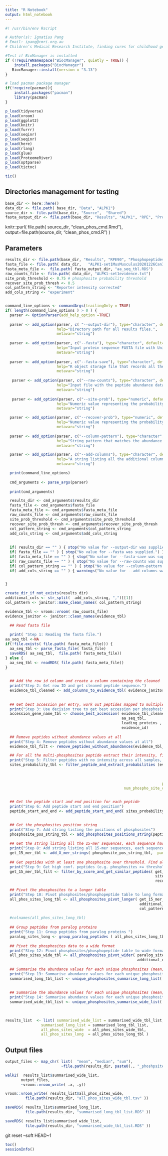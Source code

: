 ```yaml
---
title: "R Notebook"
output: html_notebook
---
```

```r
#! /usr/bin/env Rscript

# Author(s): Ignatius Pang
# Email: ipang@cmri.org.au
# Children’s Medical Research Institute, finding cures for childhood genetic diseases
```

```r

#Test if BioManager is installed 
if (!requireNamespace("BiocManager", quietly = TRUE)) {
    install.packages("BiocManager")
   BiocManager::install(version = "3.13")
}

# load pacman package manager
if(!require(pacman)){
    install.packages("pacman")
    library(pacman)
}

p_load(tidyverse)
p_load(vroom)
p_load(ggplot2)
p_load(knitr)
p_load(furrr)
p_load(seqinr)
p_load(seqinr)
p_load(here)
p_load(rlang)
p_load(glue)
p_load(ProteomeRiver)
p_load(optparse)
p_load(tictoc)

tic()

```
## Directories management for testing
```r
base_dir <- here::here()
data_dir <- file.path( base_dir, "Data", "ALPK1")
source_dir <- file.path(base_dir, "Source",  "Shared")
fasta_output_dir <- file.path(base_dir, "Results", "ALPK1", "RPE", "Proteins")
```


knitr::purl( file.path( source_dir,  "clean_phos_cmd.Rmd"), 
             output=file.path(source_dir, "clean_phos_cmd.R") ) 
      
## Parameters
```r
results_dir <- file.path(base_dir, "Results", "RPE90", "Phosphopeptides", "Abundance_Tables") 
fasta_file <- file.path( data_dir,   "ALPK1-set1MusMusculus20201226CanIso.fasta")
fasta_meta_file <-  file.path( fasta_output_dir, "aa_seq_tbl.RDS") 
raw_counts_file <- file.path( data_dir, "ALPK1-set1evidence.txt") 
site_prob_threshold <- 0.75 # phosphosite probability threshold
recover_site_prob_thresh <- 0.5
col_pattern_string <- "Reporter intensity corrected"
add_cols_string <- "experiment"


command_line_options <- commandArgs(trailingOnly = TRUE)
if( length(command_line_options ) > 0 ) {
  parser <- OptionParser(add_help_option =TRUE)
  
  parser <- add_option(parser, c( "--output-dir"), type="character", default="", dest = "results_dir",
                       help="Directory path for all results files.",
                       metavar="string")   
  
  parser <- add_option(parser, c("--fasta"), type="character", default="", dest = "fasta_file",
                       help="Input protein sequence FASTA file with UniProt FASTA header format.",
                       metavar="string")   
  
  parser <- add_option(parser, c("--fasta-save"), type="character", default="aa_seq_tbl.RDS", dest = "fasta_meta_file",
                       help="R object storage file that records all the sequence and header information in the FASTA file.",
                       metavar="string")   
  
   parser <- add_option(parser, c("--raw-counts"), type="character", default="", dest = "raw_counts_file",
                       help="Input file with the peptide abundance data.",
                       metavar="string")    
  
   parser <- add_option(parser, c("--site-prob"), type="numeric", default=0.75, dest = "site_prob_threshold",
                       help="Numeric value representing the probability threshold for accepting a primary modification site.",
                       metavar="string")      

  parser <- add_option(parser, c("--recover-prob"), type="numeric", default=0.5, dest = "recover_site_prob_thresh",
                       help="Numeric value representing the probability threshold for recovering the abundance data for a lower quality modification site, if the same site has already been found as high probability site.",
                       metavar="string")  
    
  parser <- add_option(parser, c("--column-pattern"), type="character", default="corrected", dest = "col_pattern_string",
                       help="String pattern that matches the abundance data columns. It also facilitate the ID of the sample to be extracted.",
                       metavar="string")   

  parser <- add_option(parser, c("--add-columns"), type="character", default="corrected", dest = "add_cols_string",
                       help="A string listing all the additional columns to be included (e.g. experiment group column). Each column is separated by a comma.",
                       metavar="string")      

  print(command_line_options)
  
  cmd_arguments <- parse_args(parser)
  
  print(cmd_arguments)  

  results_dir <- cmd_arguments$results_dir
  fasta_file <- cmd_arguments$fasta_file
  fasta_meta_file <- cmd_arguments$fasta_meta_file
  raw_counts_file <- cmd_arguments$raw_counts_file
  site_prob_threshold <- cmd_arguments$site_prob_threshold
  recover_site_prob_thresh <- cmd_arguments$recover_site_prob_thresh
  col_pattern_string <- cmd_arguments$col_pattern_string
  add_cols_string <- cmd_arguments$add_cols_string
  
  
  if( results_dir == "" ) { stop("No value for --output-dir was supplied.") }
  if( fasta_file == "" ) { stop("No value for --fasta was supplied.") }
  if( fasta_meta_file == "" ) { stop("No value for --fasta-save was supplied.") }
  if( raw_counts_file == "" ) { stop("No value for --raw-counts was supplied.") }
  if( col_pattern_string == "" ) { stop("No value for --column-pattern was supplied.") }
  if( add_cols_string == "" ) { warnings("No value for --add-columns was supplied.") }


}

create_dir_if_not_exists(results_dir)
additional_cols <- str_split(  add_cols_string, ",")[[1]] 
col_pattern <- janitor::make_clean_names( col_pattern_string)

```


```r

evidence_tbl <- vroom::vroom( raw_counts_file) 
evidence_janitor <- janitor::clean_names(evidence_tbl)

```


```r
  ## Read fasta file 
  
  print( "Step 1: Reading the fasta file.")
aa_seq_tbl <-NA
if(!file.exists( file.path( fasta_meta_file))) {
  aa_seq_tbl <- parse_fasta_file( fasta_file)
  saveRDS( aa_seq_tbl,  file.path( fasta_meta_file))
} else {
  aa_seq_tbl <- readRDS( file.path( fasta_meta_file))
}

  
  ## Add the row id column and create a column containing the cleaned  peptide
  print("Step 2: Get row ID and get cleaned peptide sequence.")
  evidence_tbl_cleaned <- add_columns_to_evidence_tbl( evidence_janitor ) 
  
  
  ## Get best accession per entry, work out peptides mapped to multiple genes
  print("Step 3: Use decision tree to get best accession per phosphosite evidence entry")
  accession_gene_name_tbl <- choose_best_accession( evidence_tbl_cleaned, 
                                                    aa_seq_tbl, 
                                                    leading_proteins , 
                                                    evidence_id)
  
  ## Remove peptides without abundance values at all 
  print("Step 4: Remove peptides without abundance values at all")
  evidence_tbl_filt <- remove_peptides_without_abundances(evidence_tbl_cleaned, col_pattern)


```

```r
  ## For all the multi-phosphosites peptide extract their intensity, filter peptide with no intensity across all samples, extract site probabilities
  print("Step 5: Filter peptides with no intensity across all samples, extract intensity data, extract sites")
  sites_probability_tbl <- filter_peptide_and_extract_probabilities (evidence_tbl_filt , 
                                                                       accession_gene_name_tbl,
                                                                       col_pattern,
                                                                       accession_col = leading_proteins,
                                                                      phospho_site_prob_col = phospho_sty_probabilities,
                                                     num_phospho_site_col = phospho_sty ) 
  
```


```r
  ## Get the peptide start and end position for each peptide 
  print("Step 6: Add peptide start and end position")
  peptide_start_and_end <- add_peptide_start_and_end( sites_probability_tbl , aa_seq_tbl )

  
  ## Get the phosphosites position string 
  print("Step 7: Add string listing the positions of phosphosites")
  phosphosite_pos_string_tbl <- add_phosphosites_positions_string(peptide_start_and_end )
  
  ## Get the string listing all the 15-mer sequences, each sequence has the phosphorylation site in the middle
  print("Step 8: Add string listing all 15-mer sequences, each sequence has phosphosite in the center")
  get_15_mer_tbl <- add_X_mer_strings( phosphosite_pos_string_tbl,  padding_length=7) 
  
  ## Get peptides with at least one phosphosite over threshold. Find all peptides with same sites as another peptides that contained at least one phosphosies >= threshold.
  print("Step 9: Get high conf. peptides (e.g. phosphosites >= threshold). Get peptide W/ same sites as high conf. peptide.")
  get_15_mer_tbl_filt <- filter_by_score_and_get_similar_peptides( get_15_mer_tbl, 
                                                                   site_prob_threshold, 
                                                                   recover_site_prob_thresh)

  ## Pivot the phosphosites to a longer table 
  print("Step 10: Pivot phosphosites/phosphopeptide table to long format")
  all_phos_sites_long_tbl <- all_phosphosites_pivot_longer( get_15_mer_tbl_filt,
                                                            additional_cols ,                                                            
                                                            col_pattern  )
  
  #colnames(all_phos_sites_long_tbl)
  
  ## Group peptides from paralog proteins 
  print("Step 11: Group peptides from paralog proteins ")
  paralog_sites_long <- group_paralog_peptides ( all_phos_sites_long_tbl, additional_cols )
  
  ## Pivot the phosphosites data to a wide format
  print("Step 12: Pivot phosphosites/phosphopeptide table to wide format")
  all_phos_sites_wide_tbl <- all_phosphosites_pivot_wider( paralog_sites_long, 
                                                           additional_cols )
  
  ## Summarise the abundance values for each unique phosphosites (mean, median, sum), return table in long format
  print("Step 13: Summarise abundance values for each unique phosphosites, long format")
  summarised_long_tbl_list <- unique_phosphosites_summarise_long_list( paralog_sites_long, 
                                                                       additional_cols ) 
  
  ## Summarise the abundance values for each unique phosphosites (mean, median, sum), return table in wide format
  print("Step 14: Summarise abundance values for each unique phosphosites, wide format")
  summarised_wide_tbl_list <- unique_phosphosites_summarise_wide_list( summarised_long_tbl_list, 
                                                                       additional_cols)
  
```

```r
results_list  <- list( summarised_wide_list = summarised_wide_tbl_list, 
                summarised_long_list = summarised_long_tbl_list, 
                all_phos_sites_wide  = all_phos_sites_wide_tbl, 
                all_phos_sites_long  = all_phos_sites_long_tbl )
```

## Output files 
```r
output_files <- map_chr( list(  "mean", "median", "sum"), 
                         ~file.path(results_dir, paste0(., "_phoshpsites.tsv" )  ) ) 

walk2(  results_list$summarised_wide_list, 
       output_files,
       ~vroom::vroom_write( .x, .y))

vroom::vroom_write( results_list$all_phos_sites_wide, 
         file.path(results_dir, "all_phos_sites_wide_tbl.tsv" ))

saveRDS( results_list$summarised_long_list, 
         file.path(results_dir, "summarised_long_tbl_list.RDS" ))

saveRDS( results_list$summarised_wide_list, 
         file.path(results_dir, "summarised_wide_tbl_list.RDS" ))

```

git reset --soft HEAD~1


```r
toc()
sessionInfo()
```

